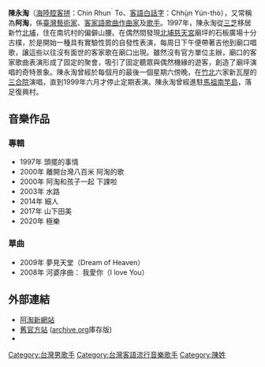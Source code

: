 '''陳永淘'''（[[海陸腔|海陸腔]][[台灣客家語拼音方案|客拼]]：Chin Rhun<sup>ˊ</sup> To、[[客語白話字|客語白話字]]：Chhṳ̀n Yún-thò），又常稱為'''阿淘'''，係[[臺灣|臺灣]][[藝術家|藝術家]]、[[客家語|客家語]][[歌曲|歌曲]][[作曲家|作曲家]]及[[歌手|歌手]]。1997年，陳永淘從[[三芝|三芝]]移居新竹[[北埔鄉|北埔]]，住在南坑村的偏僻山腰。在偶然間發現[[北埔慈天宮|北埔慈天宮]]廟坪的石板廣場十分古樸，於是開始一種具有實驗性質的自發性表演，每周日下午便帶著吉他到廟口唱歌，讓這些以往沒有面世的客家歌在廟口出現。雖然沒有官方單位主辦，廟口的客家歌曲表演形成了固定的聚會，吸引了固定聽眾與偶然機緣的遊客，創造了廟坪演唱的奇特景象。陳永淘曾經於每個月的最後一個星期六傍晚，在[[竹北市|竹北]]六家新瓦屋的[[三合院|三合院]]演唱，直到1999年六月才停止定期表演。陳永淘曾經進駐[[馬祖|馬祖]][[南竿島|南竿島]]，落足復興村。

==音樂作品==

=== 專輯 ===
* 1997年 頭擺的事情
* 2000年 離開台灣八百米 阿淘的歌 
* 2000年 阿淘和孩子一起 下課啦
* 2003年 水路
* 2014年 細人
* 2017年 山下田美
* 2020年 極樂
=== 單曲 ===
* 2009年 夢見天堂（Dream of Heaven）
* 2008年 河婆序曲： 我愛你（I love You）

==外部連結==
*[https://web.archive.org/web/20100906003153/http://yangksa.myweb.hinet.net/ato/ 阿淘新網站]
*[https://web.archive.org/web/20060427184319/http://xxx.itaiwan.net/ato/ 舊官方站] ([[archive.org|archive.org]]庫存版)
*{{IMDb name|12104715}}

[[Category:台灣男歌手|Category:台灣男歌手]]
[[Category:台灣客語流行音樂歌手|Category:台灣客語流行音樂歌手]]
[[Category:陳姓|Category:陳姓]]

{{Taiwan-bio-stub}}
{{Singer-stub}}